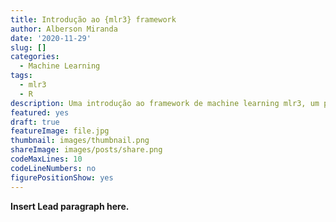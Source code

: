 ```yaml
---
title: Introdução ao {mlr3} framework
author: Alberson Miranda
date: '2020-11-29'
slug: []
categories:
  - Machine Learning
tags:
  - mlr3
  - R
description: Uma introdução ao framework de machine learning mlr3, um pacote de R.
featured: yes
draft: true
featureImage: file.jpg
thumbnail: images/thumbnail.png
shareImage: images/posts/share.png
codeMaxLines: 10
codeLineNumbers: no
figurePositionShow: yes
---
```


**Insert Lead paragraph here.**
